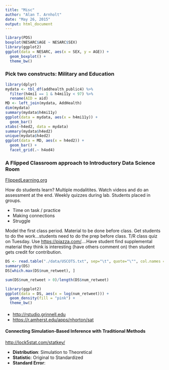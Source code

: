 ```yaml
---
title: "Misc"
author: "Alan T. Arnholt"
date: "May 26, 2015"
output: html_document
---
```


```r
library(PDS)
boxplot(NESARC$AGE ~ NESARC$SEX)
library(ggplot2)
ggplot(data = NESARC, aes(x = SEX, y = AGE)) + 
  geom_boxplot() + 
  theme_bw() 
```


### Pick two constructs: Military and Education


```r
library(dplyr)
mydata <- tbl_df(addhealth_public4) %>% 
  filter(h4mi1 == 1 & h4mi11y < 97) %>% 
  rename(AID = aid)
MD <- left_join(mydata, AddHealth)
dim(mydata)
summary(mydata$h4mi11y)
ggplot(data = mydata, aes(x = h4mi11y)) + 
  geom_bar()
xtabs(~h4ed2, data = mydata)
summary(mydata$h4ed2)
unique(mydata$h4ed2)
ggplot(data = MD, aes(x = h4ed2)) + 
  geom_bar() +
  facet_grid(.~ h4od4)
```


### A Flipped Classroom approach to Introductory Data Science Room

[FlippedLearning.org](FlippedLearning.org)

How do students learn?  Multiple modalitites.  Watch videos and do an assessment at the end.  Weekly quizzes during lab. Students placed in groups. 

* Time on task / practice
* Making connections
* Struggle

Model the first class period.  Material to be done before class.  Get students to do the work...students need to do the prep before class.  T/R class quiz on Tuesday.  Use [https://piazza.com/](https://piazza.com/)....Have student find supplemental material they think is interesting (have others comment on) then student gets credit for contribution.  


```r
DS <- read.table("./data/USCOTS.txt", sep="\t", quote="\"", col.names = c("user_id", "tweet_id", "data_time", "num_retweet", "tweet_text") )
summary(DS)
DS[which.max(DS$num_retweet), ]
```

```r
sum(DS$num_retweet > 0)/length(DS$num_retweet)
```

```r
library(ggplot2)
ggplot(data = DS, aes(x = log(num_retweet))) + 
  geom_density(fill = "pink") + 
  theme_bw() 
```

####

* [http://rstudio.grinnell.edu](http://rstudio.grinnell.edu)
* [https://r.amherst.edu/apps/nhorton/sat](https://r.amherst.edu/apps/nhorton/sat)

#### Connecting Simulation-Based Inference with Traditional Methods

[http://lock5stat.com/statkey/](http://lock5stat.com/statkey/)

* **Distribution**: Simulation to Theoretical
* **Statistic**: Original to Standardized
* **Standard Error**:

